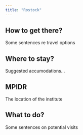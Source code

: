 ```yaml
---
title: "Rostock"
---
```


## How to get there?

Some sentences re travel options

## Where to stay?

Suggested accumodations...

## MPIDR

The location of the institute

## What to do?

Some sentences on potential visits
